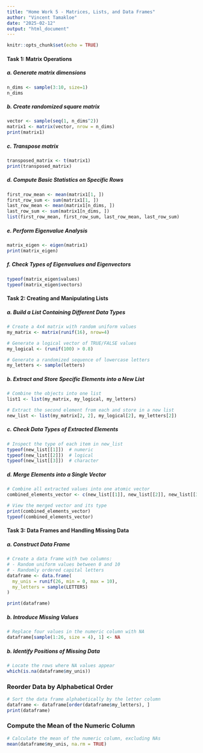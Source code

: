 ```yaml
---
title: "Home Work 5 - Matrices, Lists, and Data Frames"
author: "Vincent Tamakloe"
date: "2025-02-12"
output: "html_document"
---
```





```r
knitr::opts_chunk$set(echo = TRUE)
```

#### Task 1: Matrix Operations 

##### a. Generate matrix dimensions
```r
n_dims <- sample(3:10, size=1)
n_dims
```

##### b. Create randomized square matrix
```r
vector <- sample(seq(1, n_dims^2))
matrix1 <- matrix(vector, nrow = n_dims)
print(matrix1)
```

##### c. Transpose matrix
```r
transposed_matrix <- t(matrix1)
print(transposed_matrix)
```

##### d. Compute Basic Statistics on Specific Rows
```r
first_row_mean <- mean(matrix1[1, ])
first_row_sum <- sum(matrix1[1, ])
last_row_mean <- mean(matrix1[n_dims, ])
last_row_sum <- sum(matrix1[n_dims, ])
list(first_row_mean, first_row_sum, last_row_mean, last_row_sum)
```

##### e. Perform Eigenvalue Analysis
```r
matrix_eigen <- eigen(matrix1)
print(matrix_eigen)
```

##### f. Check Types of Eigenvalues and Eigenvectors
```r
typeof(matrix_eigen$values)
typeof(matrix_eigen$vectors)
```


#### Task 2: Creating and Manipulating Lists

##### a. Build a List Containing Different Data Types
```r
# Create a 4x4 matrix with random uniform values
my_matrix <- matrix(runif(16), nrow=4)

# Generate a logical vector of TRUE/FALSE values
my_logical <- (runif(100) > 0.8)

# Generate a randomized sequence of lowercase letters
my_letters <- sample(letters)
```

##### b. Extract and Store Specific Elements into a New List
```r
# Combine the objects into one list
list1 <- list(my_matrix, my_logical, my_letters)

# Extract the second element from each and store in a new list
new_list <- list(my_matrix[2, 2], my_logical[2], my_letters[2])
```

##### c. Check Data Types of Extracted Elements
```r
# Inspect the type of each item in new_list
typeof(new_list[[1]])  # numeric
typeof(new_list[[2]])  # logical
typeof(new_list[[3]])  # character
```

##### d. Merge Elements into a Single Vector
```r
# Combine all extracted values into one atomic vector
combined_elements_vector <- c(new_list[[1]], new_list[[2]], new_list[[3]])

# View the merged vector and its type
print(combined_elements_vector)
typeof(combined_elements_vector)
```


#### Task 3: Data Frames and Handling Missing Data

##### a. Construct Data Frame
```r
# Create a data frame with two columns:
# - Random uniform values between 0 and 10
# - Randomly ordered capital letters
dataframe <- data.frame(
  my_unis = runif(26, min = 0, max = 10),
  my_letters = sample(LETTERS)
)

print(dataframe)
```

##### b. Introduce Missing Values
```r
# Replace four values in the numeric column with NA
dataframe[sample(1:26, size = 4), 1] <- NA
```

##### b. Identify Positions of Missing Data
```r
# Locate the rows where NA values appear
which(is.na(dataframe$my_unis))
```

### Reorder Data by Alphabetical Order
```r
# Sort the data frame alphabetically by the letter column
dataframe <- dataframe[order(dataframe$my_letters), ]
print(dataframe)
```

### Compute the Mean of the Numeric Column
```r
# Calculate the mean of the numeric column, excluding NAs
mean(dataframe$my_unis, na.rm = TRUE)
```
